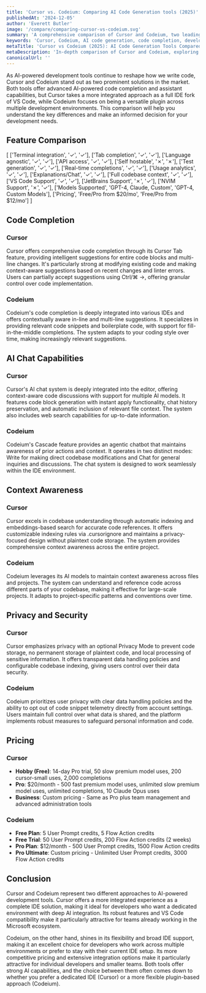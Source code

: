 ```yaml
---
title: 'Cursor vs. Codeium: Comparing AI Code Generation tools (2025)'
publishedAt: '2024-12-05'
author: 'Everett Butler'
image: '/compare/comparing-cursor-vs-codeium.svg'
summary: 'A comprehensive comparison of Cursor and Codeium, two leading AI-powered development tools, analyzing their features, pricing, and capabilities to help developers make an informed choice.'
keywords: 'Cursor, Codeium, AI code generation, code completion, developer tools comparison, AI programming tools, VS Code alternatives'
metaTitle: 'Cursor vs Codeium (2025): AI Code Generation Tools Compared'
metaDescription: 'In-depth comparison of Cursor and Codeium, exploring features, pricing, and capabilities to help developers choose the right AI-powered code generation tool.'
canonicalUrl: ''
---
```


As AI-powered development tools continue to reshape how we write code, Cursor and Codeium stand out as two prominent solutions in the market. Both tools offer advanced AI-powered code completion and assistant capabilities, but Cursor takes a more integrated approach as a full IDE fork of VS Code, while Codeium focuses on being a versatile plugin across multiple development environments. This comparison will help you understand the key differences and make an informed decision for your development needs.

## Feature Comparison

[
   ['Terminal integration', '✓', '✓'],
   ['Tab completion', '✓', '✓'],
   ['Language agnostic', '✓', '✓'],
   ['API access', '✓', '✓'],
   ['Self hostable', '✗', '✗'],
   ['Test generation', '✓', '✓'],
   ['Real-time completions', '✓', '✓'],
   ['Usage analytics', '✓', '✓'],
   ['Explanations/Chat', '✓', '✓'],
   ['Full codebase context', '✓', '✓'],
   ['VS Code Support', '✓', '✓'],
   ['JetBrains Support', '✗', '✓'],
   ['NVIM Support', '✗', '✓'],
   ['Models Supported', 'GPT-4, Claude, Custom', 'GPT-4, Custom Models'],
   ['Pricing', 'Free/Pro from $20/mo', 'Free/Pro from $12/mo']
]

## Code Completion

### Cursor
Cursor offers comprehensive code completion through its Cursor Tab feature, providing intelligent suggestions for entire code blocks and multi-line changes. It's particularly strong at modifying existing code and making context-aware suggestions based on recent changes and linter errors. Users can partially accept suggestions using Ctrl/⌘ →, offering granular control over code implementation.

### Codeium
Codeium's code completion is deeply integrated into various IDEs and offers contextually aware in-line and multi-line suggestions. It specializes in providing relevant code snippets and boilerplate code, with support for fill-in-the-middle completions. The system adapts to your coding style over time, making increasingly relevant suggestions.

## AI Chat Capabilities

### Cursor
Cursor's AI chat system is deeply integrated into the editor, offering context-aware code discussions with support for multiple AI models. It features code block generation with instant apply functionality, chat history preservation, and automatic inclusion of relevant file context. The system also includes web search capabilities for up-to-date information.

### Codeium
Codeium's Cascade feature provides an agentic chatbot that maintains awareness of prior actions and context. It operates in two distinct modes: Write for making direct codebase modifications and Chat for general inquiries and discussions. The chat system is designed to work seamlessly within the IDE environment.

## Context Awareness

### Cursor
Cursor excels in codebase understanding through automatic indexing and embeddings-based search for accurate code references. It offers customizable indexing rules via .cursorignore and maintains a privacy-focused design without plaintext code storage. The system provides comprehensive context awareness across the entire project.

### Codeium
Codeium leverages its AI models to maintain context awareness across files and projects. The system can understand and reference code across different parts of your codebase, making it effective for large-scale projects. It adapts to project-specific patterns and conventions over time.

## Privacy and Security

### Cursor
Cursor emphasizes privacy with an optional Privacy Mode to prevent code storage, no permanent storage of plaintext code, and local processing of sensitive information. It offers transparent data handling policies and configurable codebase indexing, giving users control over their data security.

### Codeium
Codeium prioritizes user privacy with clear data handling policies and the ability to opt out of code snippet telemetry directly from account settings. Users maintain full control over what data is shared, and the platform implements robust measures to safeguard personal information and code.

## Pricing

### Cursor
- **Hobby (Free)**: 14-day Pro trial, 50 slow premium model uses, 200 cursor-small uses, 2,000 completions
- **Pro**: $20/month - 500 fast premium model uses, unlimited slow premium model uses, unlimited completions, 10 Claude Opus uses
- **Business**: Custom pricing - Same as Pro plus team management and advanced administration tools

### Codeium
- **Free Plan**: 5 User Prompt credits, 5 Flow Action credits
- **Free Trial**: 50 User Prompt credits, 200 Flow Action credits (2 weeks)
- **Pro Plan**: $12/month - 500 User Prompt credits, 1500 Flow Action credits
- **Pro Ultimate**: Custom pricing - Unlimited User Prompt credits, 3000 Flow Action credits

## Conclusion

Cursor and Codeium represent two different approaches to AI-powered development tools. Cursor offers a more integrated experience as a complete IDE solution, making it ideal for developers who want a dedicated environment with deep AI integration. Its robust features and VS Code compatibility make it particularly attractive for teams already working in the Microsoft ecosystem.

Codeium, on the other hand, shines in its flexibility and broad IDE support, making it an excellent choice for developers who work across multiple environments or prefer to stay with their current IDE setup. Its more competitive pricing and extensive integration options make it particularly attractive for individual developers and smaller teams. Both tools offer strong AI capabilities, and the choice between them often comes down to whether you prefer a dedicated IDE (Cursor) or a more flexible plugin-based approach (Codeium).
